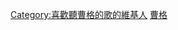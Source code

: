 {{Userbox
  |id=[[File:GaryChaw2009.jpg|60px]]
  |id-c=deepskyblue
  |id-fc=navy
  |id-s=10
  |info=這個用戶喜歡聽'''[[曹格]]'''的歌。
  |info-c=skyblue
  |info-s=10
  |info-fc=black
  |border-c=black
  |border-s=1
}}<includeonly>[[Category:喜歡聽曹格的歌的維基人]]</includeonly><noinclude>
[[Category:藝人用戶框模板|曹格]]
</noinclude>